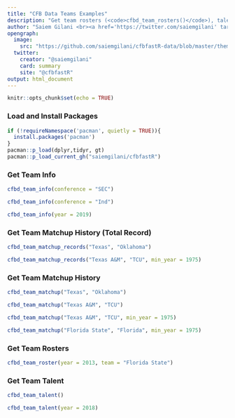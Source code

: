 ```yaml
---
title: "CFB Data Teams Examples"
description: "Get team rosters (<code>cfbd_team_rosters()</code>), talent (<code>cfbd_team_talent()</code>) and team matchup history (<code>cfbd_team_matchup_history()</code>) and records (<code>cfbd_team_matchup_records()</code>) from the CFBD API"
author: "Saiem Gilani <br><a href='https://twitter.com/saiemgilani' target='blank'><img src='https://img.shields.io/twitter/follow/saiemgilani?color=blue&amp;label=%40saiemgilani&amp;logo=twitter&amp;style=for-the-badge' alt='@saiemgilani'/></a> <a href='https://github.com/saiemgilani' target='blank'><img src='https://img.shields.io/github/followers/saiemgilani?color=eee&amp;logo=Github&amp;style=for-the-badge' alt='@saiemgilani'/></a>"
opengraph:
  image: 
    src: "https://github.com/saiemgilani/cfbfastR-data/blob/master/themes/social_card_cfbfastR_final_quote.png?raw=true"
  twitter:
    creator: "@saiemgilani"
    card: summary
    site: "@cfbfastR"
output: html_document
---
```


```r
knitr::opts_chunk$set(echo = TRUE)
```

### **Load and Install Packages**

```r
if (!requireNamespace('pacman', quietly = TRUE)){
  install.packages('pacman')
}
pacman::p_load(dplyr,tidyr, gt)
pacman::p_load_current_gh("saiemgilani/cfbfastR")
```

### **Get Team Info**

```r
cfbd_team_info(conference = "SEC")

cfbd_team_info(conference = "Ind")

cfbd_team_info(year = 2019)
```

### **Get Team Matchup History (Total Record)**

```r

cfbd_team_matchup_records("Texas", "Oklahoma")

cfbd_team_matchup_records("Texas A&M", "TCU", min_year = 1975)

```

### **Get Team Matchup History**

```r
cfbd_team_matchup("Texas", "Oklahoma")

cfbd_team_matchup("Texas A&M", "TCU")

cfbd_team_matchup("Texas A&M", "TCU", min_year = 1975)

cfbd_team_matchup("Florida State", "Florida", min_year = 1975)
```

### **Get Team Rosters**

```r

cfbd_team_roster(year = 2013, team = "Florida State")

```

### **Get Team Talent**

```r
cfbd_team_talent()

cfbd_team_talent(year = 2018)

```
